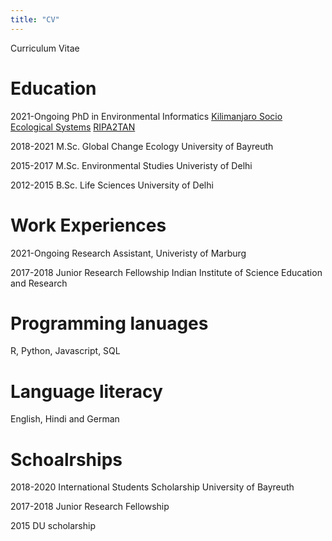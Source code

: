 ---
title: "CV"
---

Curriculum Vitae

# Education
2021-Ongoing PhD in Environmental Informatics
             [Kilimanjaro Socio Ecological Systems](https://kili-ses.senckenberg.de/)
             [RIPA2TAN](https://www.uni-marburg.de/de/fb20/bereiche/ziei/zentrallabor/kooperation-tansania/projekte)

2018-2021 M.Sc. Global Change Ecology
          University of Bayreuth

2015-2017 M.Sc. Environmental Studies
          Univeristy of Delhi

2012-2015 B.Sc. Life Sciences
          University of Delhi
          

# Work Experiences

2021-Ongoing Research Assistant, Univeristy of Marburg

2017-2018 Junior Research Fellowship
          Indian Institute of Science Education and Research


# Programming lanuages
R, Python, Javascript, SQL

# Language literacy

English, Hindi and German

# Schoalrships

2018-2020 International Students Scholarship
          University of Bayreuth
          
2017-2018 Junior Research Fellowship

2015      DU scholarship 
